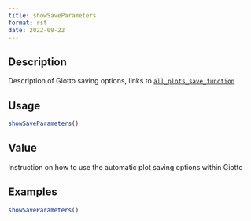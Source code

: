 ```yaml
--- 
title: showSaveParameters 
format: rst 
date: 2022-09-22 
--- 
```


## Description

Description of Giotto saving options, links to [`all_plots_save_function`](#allplotssavefunction)


## Usage

```r
showSaveParameters()
```


## Value

Instruction on how to use the automatic plot saving options within Giotto


## Examples

```r
showSaveParameters()
```


